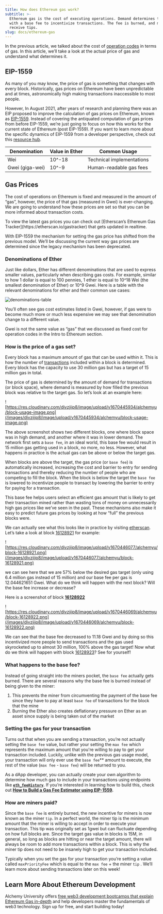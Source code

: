 ```yaml
---
title: How does Ethereum gas work?
subtitle: >-
  Ethereum gas is the cost of executing operations. Demand determines the price,
  with a base fee to incentivize transactions. The fee is burned, and miners
  receive tips.
slug: docs/ethereum-gas
---
```



In the previous article, we talked about the cost of [operation codes](/docs/what-is-ethereum) in terms of gas. In this article, we’ll take a look at the actual price of gas and understand what determines it.

## EIP-1559

As many of you may know, the price of gas is something that changes with every block. Historically, gas prices on Ethereum have been unpredictable and at times, astronomically high making transactions inaccessible to most people.

However, In August 2021, after years of research and planning there was an EIP proposed to improve the calculation of gas prices on Ethereum, known as [EIP-1559](https://github.com/ethereum/EIPs/blob/master/EIPS/eip-1559.md). Instead of covering the antiquated computation of gas prices from before EIP-1559, we’re just going to focus on how this works for the current state of Ethereum (post EIP-1559). If you want to learn more about the specific dynamics of EIP-1559 from a developer perspective, check out this [resource hub](/docs/eip-1559).

| Denomination    | Value in Ether | Common Usage              |
| --------------- | -------------- | ------------------------- |
| Wei             | 10^-18         | Technical implementations |
| Gwei (giga-wei) | 10^-9          | Human-readable gas fees   |

## Gas Prices

The cost of operations on Ethereum is fixed and measured in the amount of “gas”, however, the price of that gas (measured in Gwei) is ever-changing. We are going to understand how these prices are set so that you can be more informed about transaction costs.

<Info>
  To view the latest gas prices you can check out [Etherscan’s Ethereum Gas Tracker](https://etherscan.io/gastracker) that gets updated in realtime.
</Info>

With EIP-1559 the mechanism for setting the gas price has shifted from the previous model. We’ll be discussing the current way gas prices are determined since the legacy mechanism has been deprecated.

### Denominations of Ether

Just like dollars, Ether has different denominations that are used to express smaller values, particularly when describing gas costs. For example, similar to how 1 dollar is equal to 100 pennies, 1 ether is equal to 10^18 Wei (the smallest denomination of Ether) or 10^9 Gwei. Here is a table with the relevant denominations for ether and their common use cases:

![denominations-table](/images/divzjiip8/image/upload/v1670883266/alchemyu/Screen_Shot_2022-12-12_at_2.12.01_PM.png)

You’ll often see gas cost estimates listed in Gwei, however, if gas were to become much more or much less expensive we may see that denomination change to a different value.

<Check title = "Gwei vs. Gas">
  Gwei is not the same value as “gas” that we discussed as fixed cost for operation codes in the Intro to Ethereum section.
</Check>

### How is the price of a gas set?

Every block has a maximum amount of gas that can be used within it. This is how the number of [transactions](/docs/utxo-vs-account-model) included within a block is determined. Every block has the capacity to use 30 million gas but has a target of 15 million gas in total.

The price of gas is determined by the amount of demand for transactions (or block space), where demand is measured by how filled the previous block was relative to the target gas. So let’s look at an example here:

![https://res.cloudinary.com/divzjiip8/image/upload/v1670445934/alchemyu/block-usage-image.png](/images/divzjiip8/image/upload/v1670445934/alchemyu/block-usage-image.png)

The above screenshot shows two different blocks, one where block space was in high demand, and another where it was in lower demand. The network first sets a `base fee`, in an ideal world, this base fee would result in 15 million gas getting used in a block, no more, no less. However, what happens in practice is the actual gas can be above or below the target gas.

When blocks are above the target, the gas price (or `base fee`) is automatically increased, increasing the cost and barrier to entry for sending transactions and thereby reducing the number of people who are competing to fill the block. When the block is below the target the `base fee` is lowered to incentivize people to transact by lowering the barrier to entry for paying for a transaction.

This base fee helps users select an efficient gas amount that is likely to get their transaction mined rather than wasting tons of money on unnecessarily high gas prices like we’ve seen in the past. These mechanisms also make it easy to predict future gas prices by looking at how “full” the previous blocks were.

We can actually see what this looks like in practice by visiting [etherscan](https://etherscan.io/). Let’s take a look at block [16128921](https://etherscan.io/block/16128921) for example:

![https://res.cloudinary.com/divzjiip8/image/upload/v1670446077/alchemyu/block-16128921.png](/images/divzjiip8/image/upload/v1670446077/alchemyu/block-16128921.png)

we can see here that we are 57% below the desired gas target (only using 6.4 million gas instead of 15 million) and our base fee per gas is 12.044621651 Gwei. What do we think will happen with the next block? Will the base fee increase or decrease?

Here is a screenshot of block **[16128922](https://etherscan.io/block/16128922)**

![https://res.cloudinary.com/divzjiip8/image/upload/v1670446069/alchemyu/block-16128922.png](/images/divzjiip8/image/upload/v1670446069/alchemyu/block-16128922.png)

We can see that the base fee decreased to 11.18 Gwei and by doing so this incentivized more people to send transactions and the gas used skyrocketed up to almost 30 million, 100% above the gas target! Now what do we think will happen with block [16128923](https://etherscan.io/block/16128923)? See for yourself!

### What happens to the base fee?

Instead of going straight into the miners pocket, the `base fee` actually gets burned. There are several reasons why the base fee is burned instead of being given to the miner:

1. This prevents the miner from circumventing the payment of the base fee since they have to pay at least `base fee` of transactions for the block that the mine
2. Burning the Ether also creates deflationary pressure on Ether as an asset since supply is being taken out of the market

### Setting the gas for your transaction

Turns out that when you are sending a transaction, you’re not actually setting the `base fee` value, but rather your setting the `max fee` which represents the maximum amount that you're willing to pay to get your transaction included. Luckily, unlike with the previous gas usage model, your transaction will only ever use the `base fee`\*\* amount to execute, the rest of the value (`max fee` - `base fee`) will be returned to you.

As a dApp developer, you can actually create your own algorithm to determine how much gas to include in your transactions using endpoints like **[`eth_feeHistory`](/reference/eth-feehistory)**. If you’re interested in learning how to build this, check out **[How to Build a Gas Fee Estimator using EIP-1559](/docs/how-to-build-a-gas-fee-estimator-using-eip-1559).**

### How are miners paid?

Since the `base fee` is entirely burned, the new incentive for miners is now known as the miner `tip`. In a perfect world, the miner tip is the minimum amount that the miner is willing to accept in order to execute your transaction. This tip was originally set as 1gwei but can fluctuate depending on how full blocks are. Since the target gas value in blocks is 15M, in general, so long as blocks are hitting or near the target amount, there will always be room to add more transactions within a block. This is why the miner tip does not need to be insanely high to get your transaction included.

Typically when you set the gas for your transaction you’re setting a value called `maxPriorityFee` which is equal to the `max fee` + the miner `tip` . We’ll learn more about sending transactions later on this week!

## Learn More About Ethereum Development

Alchemy University offers [free web3 development bootcamps that explain Ethereum Gas in-depth](https://university.alchemy.com/ethereum) and help developers master the fundamentals of web3 technology. Sign up for free, and start building today!

